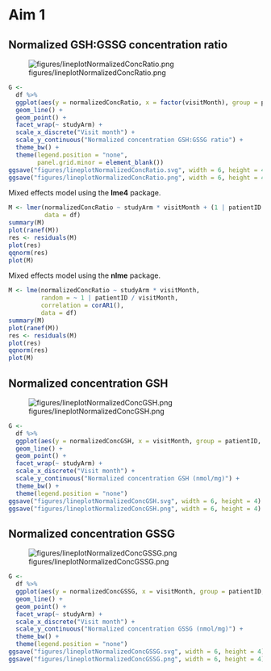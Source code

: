 # Aim 1


## Normalized GSH:GSSG concentration ratio

![figures/lineplotNormalizedConcRatio.png](figures/lineplotNormalizedConcRatio.png)

```r
G <-
  df %>% 
  ggplot(aes(y = normalizedConcRatio, x = factor(visitMonth), group = patientID, color = studyArm)) +
  geom_line() +
  geom_point() +
  facet_wrap(~ studyArm) +
  scale_x_discrete("Visit month") +
  scale_y_continuous("Normalized concentration GSH:GSSG ratio") +
  theme_bw() +
  theme(legend.position = "none",
        panel.grid.minor = element_blank())
ggsave("figures/lineplotNormalizedConcRatio.svg", width = 6, height = 4)
ggsave("figures/lineplotNormalizedConcRatio.png", width = 6, height = 4)
```

Mixed effects model using the **lme4** package.

```r
M <- lmer(normalizedConcRatio ~ studyArm * visitMonth + (1 | patientID / visitMonth),
          data = df)
summary(M)
plot(ranef(M))
res <- residuals(M)
plot(res)
qqnorm(res)
plot(M)
```

Mixed effects model using the **nlme** package.

```r
M <- lme(normalizedConcRatio ~ studyArm * visitMonth,
         random = ~ 1 | patientID / visitMonth,
         correlation = corAR1(),
         data = df)
summary(M)
plot(ranef(M))
res <- residuals(M)
plot(res)
qqnorm(res)
plot(M)
```


## Normalized concentration GSH

![figures/lineplotNormalizedConcGSH.png](figures/lineplotNormalizedConcGSH.png)

```r
G <-
  df %>% 
  ggplot(aes(y = normalizedConcGSH, x = visitMonth, group = patientID, color = studyArm)) +
  geom_line() +
  geom_point() +
  facet_wrap(~ studyArm) +
  scale_x_discrete("Visit month") +
  scale_y_continuous("Normalized concentration GSH (nmol/mg)") +
  theme_bw() +
  theme(legend.position = "none")
ggsave("figures/lineplotNormalizedConcGSH.svg", width = 6, height = 4)
ggsave("figures/lineplotNormalizedConcGSH.png", width = 6, height = 4)
```


## Normalized concentration GSSG

![figures/lineplotNormalizedConcGSSG.png](figures/lineplotNormalizedConcGSSG.png)

```r
G <-
  df %>% 
  ggplot(aes(y = normalizedConcGSSG, x = visitMonth, group = patientID, color = studyArm)) +
  geom_line() +
  geom_point() +
  facet_wrap(~ studyArm) +
  scale_x_discrete("Visit month") +
  scale_y_continuous("Normalized concentration GSSG (nmol/mg)") +
  theme_bw() +
  theme(legend.position = "none")
ggsave("figures/lineplotNormalizedConcGSSG.svg", width = 6, height = 4)
ggsave("figures/lineplotNormalizedConcGSSG.png", width = 6, height = 4)
```

